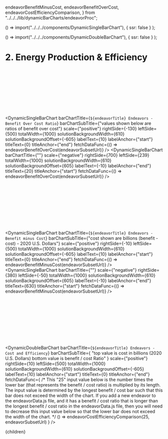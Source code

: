   endeavorBenefitMinusCost,
  endeavorBenefitOverCost,
  endeavorCostEfficiencyComparison,
} from "../../../lib/dynamicBarCharts/endeavorProc";


  () => import("../../../components/DynamicSingleBarChart"),
  { ssr: false }
);

  () => import("../../../components/DynamicDoubleBarChart"),
  { ssr: false }
);



# 2. Energy Production & Efficiency

<br></br>
<br></br>
<br></br>
<br></br>

<DynamicSingleBarChart
  barChartTitle={`${endeavorTitle} Endeavors - Benefit Over Cost Ratio`}
  barChartSubTitle={"values shown below are ratios of benefit over cost"}
  scale={"positive"}
  rightSide={-130}
  leftSide={500}
  totalWidth={1000}
  solutionBackgroundWidth={610}
  solutionBackgroundOffset={-605}
  labelText={10}
  labelAnchor={"start"}
  titleText={0}
  titleAnchor={"end"}
  fetchDataFunc={() => endeavorBenefitOverCost(endeavorSubsetUrl)}
/>
<DynamicSingleBarChart
  barChartTitle={""}
  scale={"negative"}
  rightSide={700}
  leftSide={239}
  totalWidth={1000}
  solutionBackgroundWidth={610}
  solutionBackgroundOffset={605}
  labelText={-10}
  labelAnchor={"end"}
  titleText={20}
  titleAnchor={"start"}
  fetchDataFunc={() => endeavorBenefitOverCost(endeavorSubsetUrl)}
/>

<br></br>
<br></br>
<br></br>
<br></br>

<DynamicSingleBarChart
  barChartTitle={`${endeavorTitle} Endeavors - Benefit minus Cost`}
  barChartSubTitle={"cost shown are billions (benefit - cost) - 2020 U.S. Dollars"}
  scale={"positive"}
  rightSide={-10}
  leftSide={500}
  totalWidth={1000}
  solutionBackgroundWidth={610}
  solutionBackgroundOffset={-605}
  labelText={10}
  labelAnchor={"start"}
  titleText={0}
  titleAnchor={"end"}
  fetchDataFunc={() => endeavorBenefitMinusCost(endeavorSubsetUrl)}
/>
<DynamicSingleBarChart
  barChartTitle={""}
  scale={"negative"}
  rightSide={380}
  leftSide={-50}
  totalWidth={1000}
  solutionBackgroundWidth={610}
  solutionBackgroundOffset={605}
  labelText={-10}
  labelAnchor={"end"}
  titleText={630}
  titleAnchor={"start"}
  fetchDataFunc={() => endeavorBenefitMinusCost(endeavorSubsetUrl)}
/>

<br></br>
<br></br>
<br></br>
<br></br>

<DynamicDoubleBarChart
  barChartTitle={`${endeavorTitle} Endeavors - Cost and Efficiency`}
  barChartSubTitle={
    "top value is cost in billions (2020 U.S. Dollars) bottom value is benefit / cost Ratio"
  }
  scale={"positive"}
  rightSide={10}
  leftSide={500}
  totalWidth={1000}
  solutionBackgroundWidth={610}
  solutionBackgroundOffset={-605}
  labelText={10}
  labelAnchor={"start"}
  titleText={0}
  titleAnchor={"end"}
  fetchDataFunc={
    /* 
      This "25" input value below is the number times the lower bar
      (that represents the benefit / cost ratio) is multiplied by its
      length.  The input value is determined by the longest benefit / cost
      bar such that this bar does not exceed the width of the chart.  If 
      you add a new endeavor to the endeavorData.js file, and it has a 
      benefit / cost ratio that is longer than the longest benefit / cost
      ratio in the endeavorData.js file, then you will need to decrease this
      input value below so that the lower bar does not exceed the width of
      the chart.
    */
    () => endeavorCostEfficiencyComparison(25, endeavorSubsetUrl)
  }
/>

  <Article 
    focusAreaUrl={focusAreaUrl} 
    hierarchy={hierarchy} 
    site={site}
  >
    <div style={{ backgroundColor: 'rgb(226, 232, 240)' }}>
      {children}
    </div>
  </Article>
